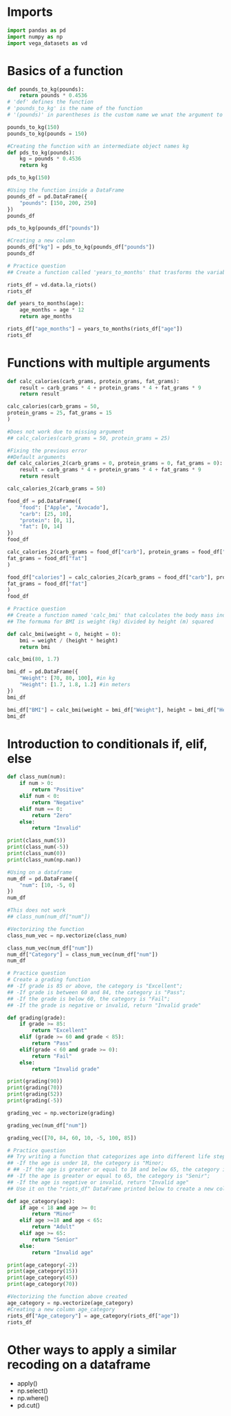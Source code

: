 # Imports

```python
import pandas as pd 
import numpy as np 
import vega_datasets as vd
```
# Basics of a function

```python
def pounds_to_kg(pounds):
    return pounds * 0.4536
# 'def' defines the function 
# 'pounds_to_kg' is the name of the function
# '(pounds)' in parentheses is the custom name we wnat the argument to be; it can take any name
```

```python
pounds_to_kg(150)
pounds_to_kg(pounds = 150)
```

```python
#Creating the function with an intermediate object names kg
def pds_to_kg(pounds):
    kg = pounds * 0.4536
    return kg
```

```python
pds_to_kg(150)
```

```python
#Using the function inside a DataFrame
pounds_df = pd.DataFrame({
    "pounds": [150, 200, 250]
})
pounds_df
```

```python
pds_to_kg(pounds_df["pounds"])
```

```python
#Creating a new column 
pounds_df["kg"] = pds_to_kg(pounds_df["pounds"])
pounds_df
```


```python
# Practice question
## Create a function called 'years_to_months' that trasforms the variable age in years to months
```

```python
riots_df = vd.data.la_riots()
riots_df
```

```python
def years_to_months(age):
    age_months = age * 12
    return age_months
```

```python
riots_df["age_months"] = years_to_months(riots_df["age"])
riots_df
```
# Functions with multiple arguments

```python
def calc_calories(carb_grams, protein_grams, fat_grams):
    result = carb_grams * 4 + protein_grams * 4 + fat_grams * 9
    return result
```

```python
calc_calories(carb_grams = 50,
protein_grams = 25, fat_grams = 15
)
```

```python
#Does not work due to missing argument
## calc_calories(carb_grams = 50, protein_grams = 25)
```

```python
#Fixing the previous error 
##Default arguments
def calc_calories_2(carb_grams = 0, protein_grams = 0, fat_grams = 0):
    result = carb_grams * 4 + protein_grams * 4 + fat_grams * 9
    return result
```

```python
calc_calories_2(carb_grams = 50)
```

```python
food_df = pd.DataFrame({
    "food": ["Apple", "Avocado"],
    "carb": [25, 10],
    "protein": [0, 1],
    "fat": [0, 14]
})
food_df
```

```python
calc_calories_2(carb_grams = food_df["carb"], protein_grams = food_df["protein"],
fat_grams = food_df["fat"]
)
```

```python
food_df["calories"] = calc_calories_2(carb_grams = food_df["carb"], protein_grams = food_df["protein"],
fat_grams = food_df["fat"]
)
food_df
```

```python
# Practice question
## Create a function named 'calc_bmi' that calculates the body mass index for one or more individuals, then apply the function by running the code chunck further below.
## The formuma for BMI is weight (kg) divided by height (m) squared
```

```python
def calc_bmi(weight = 0, height = 0):
    bmi = weight / (height * height)
    return bmi
```

```python
calc_bmi(80, 1.7)
```

```python
bmi_df = pd.DataFrame({
    "Weight": [70, 80, 100], #in kg
    "Height": [1.7, 1.8, 1.2] #in meters
})
bmi_df
```

```python
bmi_df["BMI"] = calc_bmi(weight = bmi_df["Weight"], height = bmi_df["Height"])
bmi_df
```

# Introduction to conditionals if, elif, else

```python
def class_num(num):
    if num > 0:
        return "Positive"
    elif num < 0:
        return "Negative"
    elif num == 0:
        return "Zero"
    else:
        return "Invalid"

print(class_num(5))
print(class_num(-5))
print(class_num(0))
print(class_num(np.nan))
```

```python
#Using on a dataframe
num_df = pd.DataFrame({
    "num": [10, -5, 0]
})
num_df
```

```python
#This does not work
## class_num(num_df["num"])
```

```python
#Vectorizing the function 
class_num_vec = np.vectorize(class_num)
```

```python
class_num_vec(num_df["num"])
num_df["Category"] = class_num_vec(num_df["num"])
num_df
```

```python
# Practice question
# Create a grading function
## -If grade is 85 or above, the category is "Excellent";
## -If grade is between 60 and 84, the category is "Pass";
## -If the grade is below 60, the category is "Fail";
## -If the grade is negative or invalid, return "Invalid grade"
```

```python
def grading(grade):
    if grade >= 85:
        return "Excellent"
    elif (grade >= 60 and grade < 85):
        return "Pass"
    elif(grade < 60 and grade >= 0):
        return "Fail"
    else:
        return "Invalid grade"

print(grading(90))
print(grading(70))
print(grading(52))
print(grading(-5))
```

```python
grading_vec = np.vectorize(grading)
```

```python
grading_vec(num_df["num"])
```

```python
grading_vec([70, 84, 60, 10, -5, 100, 85])
```

```python
# Practice question
## Try writing a function that categorizes age into different life steps as described earlier. You should use the following criteria:
## -If the age is under 18, the category is "Minor;
# ## -If the age is greater or equal to 18 and below 65, the category is "Adult";
## -If the age is greater or equal to 65, the category is "Senir";
## -If the age is negative or invalid, return "Invalid age"
## Use it on the "riots_df" DataFrame printed below to create a new column called "Age_category"
```


```python
def age_category(age):
    if age < 18 and age >= 0:
        return "Minor"
    elif age >=18 and age < 65:
        return "Adult"
    elif age >= 65:
        return "Senior"
    else:
        return "Invalid age"

print(age_category(-2))
print(age_category(15))
print(age_category(45))
print(age_category(70))
```

```python
#Vectorizing the function above created
age_category = np.vectorize(age_category)
#Creating a new column age_category
riots_df["Age_category"] = age_category(riots_df["age"])
riots_df
```

# Other ways to apply a similar recoding on a dataframe
- apply()
- np.select()
- np.where()
- pd.cut()